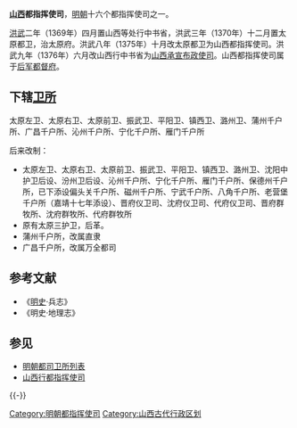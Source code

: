 '''[[山西|山西]]都指挥使司'''，[[明朝|明朝]]十六个都指挥使司之一。

[[洪武|洪武]]二年（1369年）四月置山西等处行中书省，洪武三年（1370年）十二月置太原都卫，治太原府。洪武八年（1375年）十月改太原都卫为山西都指挥使司。洪武九年（1376年）六月改山西行中书省为[[山西承宣布政使司|山西承宣布政使司]]。山西都指挥使司属于[[后军都督府|后军都督府]]。

== 下辖[[卫所|卫所]] ==
太原左卫、太原右卫、太原前卫、振武卫、平阳卫、镇西卫、潞州卫、蒲州千户所、广昌千户所、沁州千户所、宁化千户所、雁门千户所

后来改制：
* 太原左卫、太原右卫、太原前卫、振武卫、平阳卫、镇西卫、潞州卫、沈阳中护卫后设、汾州卫后设、沁州千户所、宁化千户所、雁门千户所、保德州千户所，已下添设偏头关千户所、磁州千户所、宁武千户所、八角千户所、老营堡千户所（嘉靖十七年添设）、晋府仪卫司、沈府仪卫司、代府仪卫司、晋府群牧所、沈府群牧所、代府群牧所
* 原有太原三护卫，后革。
* 蒲州千户所，改属直隶
* 广昌千户所，改属万全都司
== 参考文献 ==
*《[[明史|明史]]·兵志》
*《明史·地理志》

== 参见 ==
* [[明朝都司卫所列表|明朝都司卫所列表]]
* [[山西行都指挥使司|山西行都指挥使司]]

{{-}}
{{明朝行政区划|nocat}}
[[Category:明朝都指挥使司|Category:明朝都指挥使司]]
[[Category:山西古代行政区划|Category:山西古代行政区划]]